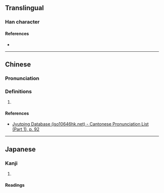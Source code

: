 {{character info}}
==Translingual==

===Han character===
{{Han char|rn=38|rad=女|as=05|sn=8|four=|canj=VRVP|ids=⿰女民}}

====References====
* {{Han ref|kx=0258.050|dkj=06155|hdz=21041.030|uh=59C4|ud=22980}}

----

==Chinese==
{{zh-forms}}

===Pronunciation===
{{zh-pron
|m=mín
|c=man4
|cat=
}}

===Definitions===
{{zh-hanzi}}

# {{rfdef|zh}}

====References====
* [http://www.iso10646hk.net/jp/document/download.jsp Jyutping Database (iso10646hk.net) - Cantonese Pronunciation List (Part 1), p. 92]

----

==Japanese==

===Kanji===
{{ja-kanji|grade=|rs=女05}}

# {{rfdef|ja|sort=女05}}

====Readings====
{{ja-readings|on=[[びん]] (bin), [[みん]] (min)|kun=}}